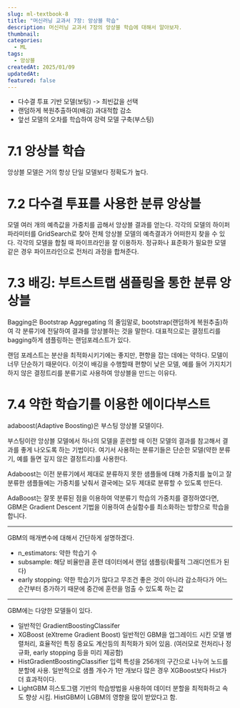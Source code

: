 ```yaml
---
slug: ml-textbook-8
title: "머신러닝 교과서 7장: 앙상블 학습"
description: 머신러닝 교과서 7장의 앙상블 학습에 대해서 알아보자.
thumbnail: 
categories:
  - ML
tags:
  - 앙상블
createdAt: 2025/01/09
updatedAt: 
featured: false
---
```

- 다수결 투표 기반 모델(보팅) -> 최빈값을 선택
- 랜덤하게 복원추출하여(배깅) 과대적합 감소
- 앞선 모델의 오차를 학습하여 강력 모델 구축(부스팅)
# 7.1 앙상블 학습
앙상블 모델은 거의 항상 단일 모델보다 정확도가 높다.
# 7.2 다수결 투표를 사용한 분류 앙상블
모델 여러 개의 예측값을 가중치를 곱해서 앙상블 결과를 얻는다. 각각의 모델의 하이퍼파라미터를 GridSearch로 찾아 전체 앙상블 모델의 예측결과가 어떠한지 찾을 수 있다.
각각의 모델을 합칠 때 파이프라인을 잘 이용하자. 정규화나 표준화가 필요한 모델 같은 경우 파이프라인으로 전처리 과정을 합쳐준다.
# 7.3 배깅: 부트스트랩 샘플링을 통한 분류 앙상블
Bagging은 Bootstrap Aggregating 의 줄임말로, bootstrap(랜덤하게 복원추출)하여 각 분류기에 전달하여 결과를 앙상블하는 것을 말한다.
대표적으로는 결정트리를 bagging하게 샘플링하는 랜덤포레스트가 있다.

랜덤 포레스트는 분산을 최적화시키기에는 좋지만, 편향을 잡는 데에는 약하다. 모델이 너무 단순하기 때문이다. 이것이 배깅을 수행할때 편향이 낮은 모델, 예를 들어 가지치기하지 않은 결정트리를 분류기로 사용하여 앙상블을 만드는 이유다.
# 7.4 약한 학습기를 이용한 에이다부스트
adaboost(Adaptive Boosting)은 부스팅 앙상블 모델이다.

부스팅이란 앙상블 모델에서 하나의 모델을 훈련할 때 이전 모델의 결과를 참고해서 결과를 좋게 나오도록 하는 기법이다. 
여기서 사용하는 분류기들은 단순한 모델(약한 분류기, 예를 들면 깊지 않은 결정트리)를 사용한다.

Adaboost는 이전 분류기에서 제대로 분류하지 못한 샘플들에 대해 가중치를 높이고 잘 분류한 샘플들에는 가중치를 낮춰서 결국에는 모두 제대로 분류할 수 있도록 만든다.

AdaBoost는 잘못 분류된 점을 이용하여 약분류기 학습의 가중치를 결정하였다면, GBM은 Gradient Descent 기법을 이용하여 손실함수를 최소화하는 방향으로 학습을 합니다.

---

GBM의 매개변수에 대해서 간단하게 설명하겠다.
- n_estimators: 약한 학습기 수
- subsample: 해당 비율만큼 훈련 데이터에서 랜덤 샘플링(확률적 그래디언트가 된다)
- early stopping: 약한 학습기가 많다고 무조건 좋은 것이 아니라 감소하다가 어느 순간부터 증가하기 때문에 중간에 훈련을 멈출 수 있도록 하는 값

---

GBM에는 다양한 모델들이 있다.

- 일반적인 GradientBoostingClassifer
- XGBoost (eXtreme Gradient Boost)
	일반적인 GBM을 업그레이드 시킨 모델
    병렬처리, 효율적인 특징 중요도 계산등의 최적화가 되어 있음. (여러모로 전처리나 정규화, early stopping 등을 미리 제공함)
- HistGradientBoostingClassifier
	입력 특성을 256개의 구간으로 나누어 노드를 분할에 사용.
    일반적으로 샘플 개수가 1만 개보다 많은 경우 XGBoost보다 Hist가 더 효과적이다.
- LightGBM
	히스토그램 기반의 학습방법을 사용하여 데이터 분할을 최적화하고 속도 향상 시킴.
    HistGBM이 LGBM의 영향을 많이 받았다고 함.
